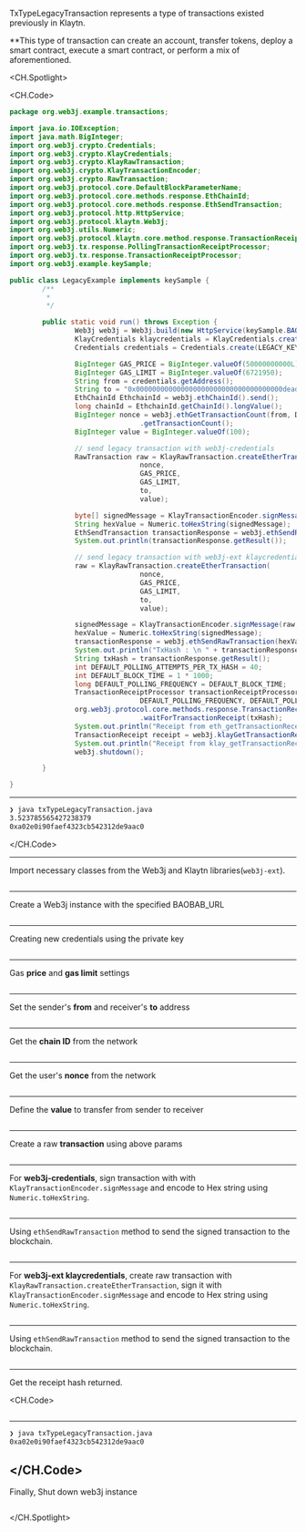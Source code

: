 TxTypeLegacyTransaction represents a type of transactions existed previously in Klaytn.

\*\*This type of transaction can create an account, transfer tokens, deploy a smart contract, execute a smart contract, or perform a mix of aforementioned.

<CH.Spotlight>

<CH.Code>

```java txTypeLegacyTransaction.java
package org.web3j.example.transactions;

import java.io.IOException;
import java.math.BigInteger;
import org.web3j.crypto.Credentials;
import org.web3j.crypto.KlayCredentials;
import org.web3j.crypto.KlayRawTransaction;
import org.web3j.crypto.KlayTransactionEncoder;
import org.web3j.crypto.RawTransaction;
import org.web3j.protocol.core.DefaultBlockParameterName;
import org.web3j.protocol.core.methods.response.EthChainId;
import org.web3j.protocol.core.methods.response.EthSendTransaction;
import org.web3j.protocol.http.HttpService;
import org.web3j.protocol.klaytn.Web3j;
import org.web3j.utils.Numeric;
import org.web3j.protocol.klaytn.core.method.response.TransactionReceipt;
import org.web3j.tx.response.PollingTransactionReceiptProcessor;
import org.web3j.tx.response.TransactionReceiptProcessor;
import org.web3j.example.keySample;

public class LegacyExample implements keySample {
        /**
         * 
         */

        public static void run() throws Exception {
                Web3j web3j = Web3j.build(new HttpService(keySample.BAOBAB_URL));
                KlayCredentials klaycredentials = KlayCredentials.create(keySample.LEGACY_KEY_privkey);
                Credentials credentials = Credentials.create(LEGACY_KEY_privkey);

                BigInteger GAS_PRICE = BigInteger.valueOf(50000000000L);
                BigInteger GAS_LIMIT = BigInteger.valueOf(6721950);
                String from = credentials.getAddress();
                String to = "0x000000000000000000000000000000000000dead";
                EthChainId EthchainId = web3j.ethChainId().send();
                long chainId = EthchainId.getChainId().longValue();
                BigInteger nonce = web3j.ethGetTransactionCount(from, DefaultBlockParameterName.LATEST).send()
                                .getTransactionCount();
                BigInteger value = BigInteger.valueOf(100);

                // send legacy transaction with web3j-credentials
                RawTransaction raw = KlayRawTransaction.createEtherTransaction(
                                nonce,
                                GAS_PRICE,
                                GAS_LIMIT,
                                to,
                                value);

                byte[] signedMessage = KlayTransactionEncoder.signMessage(raw, chainId, credentials);
                String hexValue = Numeric.toHexString(signedMessage);
                EthSendTransaction transactionResponse = web3j.ethSendRawTransaction(hexValue).send();
                System.out.println(transactionResponse.getResult());

                // send legacy transaction with web3j-ext klaycredentials
                raw = KlayRawTransaction.createEtherTransaction(
                                nonce,
                                GAS_PRICE,
                                GAS_LIMIT,
                                to,
                                value);

                signedMessage = KlayTransactionEncoder.signMessage(raw, chainId, klaycredentials);
                hexValue = Numeric.toHexString(signedMessage);
                transactionResponse = web3j.ethSendRawTransaction(hexValue).send();
                System.out.println("TxHash : \n " + transactionResponse.getResult());
                String txHash = transactionResponse.getResult();
                int DEFAULT_POLLING_ATTEMPTS_PER_TX_HASH = 40;
                int DEFAULT_BLOCK_TIME = 1 * 1000;
                long DEFAULT_POLLING_FREQUENCY = DEFAULT_BLOCK_TIME;
                TransactionReceiptProcessor transactionReceiptProcessor = new PollingTransactionReceiptProcessor(web3j,
                                DEFAULT_POLLING_FREQUENCY, DEFAULT_POLLING_ATTEMPTS_PER_TX_HASH);
                org.web3j.protocol.core.methods.response.TransactionReceipt ethReceipt = transactionReceiptProcessor
                                .waitForTransactionReceipt(txHash);
                System.out.println("Receipt from eth_getTransactionReceipt : \n" + ethReceipt);
                TransactionReceipt receipt = web3j.klayGetTransactionReceipt(txHash).send().getResult();
                System.out.println("Receipt from klay_getTransactionReceipt : \n" + receipt);
                web3j.shutdown();

        }

}
```

---

```zsh output
❯ java txTypeLegacyTransaction.java
3.523785565427238379
0xa02e0i90faef4323cb542312de9aac0
```

</CH.Code>

---

Import necessary classes from the Web3j and Klaytn libraries(`web3j-ext`).

```java txTypeLegacyTransaction.java focus=1:20

```

---

Create a Web3j instance with the specified BAOBAB_URL

```java txTypeLegacyTransaction.java focus=27

```

---

Creating new credentials using the private key

```java txTypeLegacyTransaction.java focus=28:29

```

---

Gas **price** and **gas limit** settings

```java txTypeLegacyTransaction.java focus=31:32

```

---

Set the sender's **from** and receiver's **to** address

```java txTypeLegacyTransaction.java focus=33,34

```

---

Get the **chain ID** from the network

```java txTypeLegacyTransaction.java focus=35:36

```

---

Get the user's **nonce** from the network

```java txTypeLegacyTransaction.java focus=37:38

```

---

Define the **value** to transfer from sender to receiver

```java txTypeLegacyTransaction.java focus=39

```

---

Create a raw **transaction** using above params

```java txTypeLegacyTransaction.java focus=42:47

```

---

For **web3j-credentials**, sign transaction with with `KlayTransactionEncoder.signMessage` and encode to Hex string using `Numeric.toHexString`.

```java txTypeLegacyTransaction.java focus=49:50

```

---

Using `ethSendRawTransaction` method to send the signed transaction to the blockchain.

```java txTypeLegacyTransaction.java focus=51:52

```

---

For **web3j-ext klaycredentials**, create raw transaction with `KlayRawTransaction.createEtherTransaction`, sign it with `KlayTransactionEncoder.signMessage` and encode to Hex string using `Numeric.toHexString`.

```java txTypeLegacyTransaction.java focus=54:63

```

---

Using `ethSendRawTransaction` method to send the signed transaction to the blockchain.

```java txTypeLegacyTransaction.java focus=64:66

```

---

Get the receipt hash returned.

<CH.Code>

```java txTypeLegacyTransaction.java focus=67:76

```

---

```zsh output
❯ java txTypeLegacyTransaction.java
0xa02e0i90faef4323cb542312de9aac0
```

</CH.Code>
---
Finally, Shut down web3j instance

```java txTypeLegacyTransaction.java focus=77

```

</CH.Spotlight>
